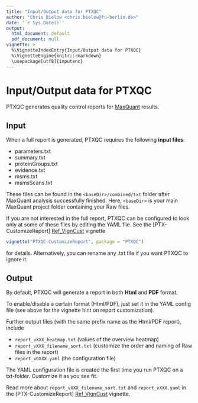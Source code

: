 ```yaml
---
title: "Input/Output data for PTXQC"
author: "Chris Bielow <chris.bielow@fu-berlin.de>"
date: '`r Sys.Date()`'
output:
  html_document: default
  pdf_document: null
vignette: >
  %\VignetteIndexEntry{Input/Output data for PTXQC}
  %\VignetteEngine{knitr::rmarkdown}
  \usepackage[utf8]{inputenc}
---
```


# Input/Output data for PTXQC

PTXQC generates quality control reports for [MaxQuant] results.

## Input

When a full report is generated, PTXQC requires the following **input files**:
  
  - parameters.txt
  - summary.txt
  - proteinGroups.txt
  - evidence.txt
  - msms.txt
  - msmsScans.txt

These files can be found in the `<baseDir>/combined/txt` folder after MaxQuant analysis successfully finished.
Here, `<baseDir>` is your main MaxQuant project folder containing your Raw files.

If you are not interested in the full report, PTXQC can be configured to look only at some of these files by editing the YAML file. See the [PTX-CustomizeReport] [Ref_VignCust] vignette
```r
vignette("PTXQC-CustomizeReport", package = "PTXQC")
```
for details. Alternatively, you can rename any .txt file if you want PTXQC to ignore it.

## Output

By default, PTXQC will generate a report in both **Html** and **PDF** format.

To enable/disable a certain format (Html/PDF), just set it in the YAML config file (see above for the vignette hint on report customization).

Further output files (with the same prefix name as the Html/PDF report), include

  - `report_vXXX_heatmap.txt` (values of the overview heatmap)
  - `report_vXXX_filename_sort.txt` (customize the order and naming of Raw files in the report)
  - `report_v0XXX.yaml` (the configuration file)
  
The YAML configuration file is created the first time you run PTXQC on a txt-folder. Customize it as you see fit.

Read more about `report_vXXX_filename_sort.txt` and `report_vXXX.yaml` in the [PTX-CustomizeReport] [Ref_VignCust] vignette.
  

  [MaxQuant]: http://www.maxquant.org
  [Ref_VignCust]: https://github.com/cbielow/PTXQC/blob/master/vignettes/PTXQC-CustomizeReport.Rmd

